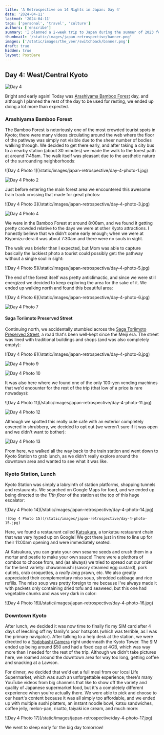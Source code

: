 ```yaml
---
title: 'A Retrospective on 14 Nights in Japan: Day 4'
date: '2024-04-11'
lastmod: '2024-04-11'
tags: ['personal', 'travel', 'culture']
authors: ['enscribe']
summary: 'I planned a 2-week trip to Japan during the summer of 2023 for my family. Here are some of the highlights, blunders, experiences gathered throughout the process.'
thumbnail: '/static/images/japan-retrospective/banner.png'
images: ['/static/images/the_veer/switchback/banner.png']
draft: true
hidden: true
layout: PostBare
---
```


<div className="tocr not-prose">
    <TOCInline
        toc={[
            { value: 'Intro', url: '/blog/japan-retrospective#intro', depth: 1 },
            {
                value: 'Fundamentals',
                url: '/blog/japan-retrospective#fundamentals',
                depth: 1,
            },
            {
                value: 'The Itinerary',
                url: '/blog/japan-retrospective#the-itinerary',
                depth: 1,
            },
            {
                value: 'Daily Log',
                url: '/blog/japan-retrospective#daily-log',
                depth: 1,
            },
            {
                value: 'Day 0: Arrival at KIX',
                url: '/blog/japan-retrospective/day-0',
                depth: 2,
            },
            {
                value: 'Day 1: Osaka Day Trip',
                url: '/blog/japan-retrospective/day-1',
                depth: 2,
            },
            {
                value: 'Day 2: Nara Day Trip',
                url: '/blog/japan-retrospective/day-2',
                depth: 2,
            },
            {
                value: 'Day 3: East Kyoto',
                url: '/blog/japan-retrospective/day-3',
                depth: 2,
            },
            {
                value: 'Day 4: West/Central Kyoto',
                url: '/blog/japan-retrospective/day-4',
                depth: 2,
                active: true,
            },
        ]}
        title="Daily Log"
        rightAlign
    />
</div>

## Day 4: West/Central Kyoto

![Day 4](/static/images/japan-retrospective/day-4.png)

Bright and early again! Today was [Arashiyama Bamboo Forest](<https://en.wikipedia.org/wiki/Bamboo_Forest_(Kyoto,_Japan)>) day, and although I planned the rest of the day to be used for resting, we ended up doing a lot more than expected.

### Arashiyama Bamboo Forest

The Bamboo Forest is notoriously one of the most crowded tourist spots in Kyoto; there were many videos circulating around the web where the floor of the pathway was simply not visible due to the sheer number of bodies walking through. We decided to get there early, and after taking a city bus to a nearby station (about 30 minutes) we made the walk to the forest path at around 7:45am. The walk itself was pleasant due to the aesthetic nature of the surrounding neighborhoods:

<div className="flex gap-2 -my-4">
![Day 4 Photo 1](/static/images/japan-retrospective/day-4-photo-1.jpg)

![Day 4 Photo 2](/static/images/japan-retrospective/day-4-photo-2.jpg)

</div>

Just before entering the main forest area we encountered this awesome train track crossing that made for great photos:

<div className="flex gap-2 -my-4">
![Day 4 Photo 3](/static/images/japan-retrospective/day-4-photo-3.jpg)

![Day 4 Photo 4](/static/images/japan-retrospective/day-4-photo-4.jpg)

</div>

We were in the Bamboo Forest at around 8:00am, and we found it getting pretty crowded relative to the days we were at other Kyoto attractions. I honestly believe that we didn't come early enough; when we were at Kiyomizu-dera it was about 7:30am and there were no souls in sight.

The walk was briefer than I expected, but Mom was able to capture basically the luckiest photo a tourist could possibly get: the pathway without a single soul in sight:

<div className="mx-auto w-1/2">
    ![Day 4 Photo 5](/static/images/japan-retrospective/day-4-photo-5.jpg)
</div>

The end of the forest itself was pretty anticlimactic, and since we were still energized we decided to keep exploring the area for the sake of it. We ended up walking north and found this beautiful area:

<div className="flex gap-2 -my-4">
![Day 4 Photo 6](/static/images/japan-retrospective/day-4-photo-6.jpg)

![Day 4 Photo 7](/static/images/japan-retrospective/day-4-photo-7.jpg)

</div>

#### Saga Toriimoto Preserved Street

Continuing north, we accidentally stumbled across the [Saga Toriimoto Preserved Street](https://japanwonder.com/2017/08/26/saga-toriimoto-preserved-street-and-the-nenbutsu-ji-temples-kyoto-travel-in-spring-2016/), a road that's been well-kept since the Meiji era. The street was lined with traditional buildings and shops (and was also completely empty):

<div className="flex gap-2 -my-4">
![Day 4 Photo 8](/static/images/japan-retrospective/day-4-photo-8.jpg)

![Day 4 Photo 9](/static/images/japan-retrospective/day-4-photo-9.jpg)

</div>

![Day 4 Photo 10](/static/images/japan-retrospective/day-4-photo-10.jpg)

It was also here where we found one of the only 100-yen vending machines that we'd encounter for the rest of the trip (that low of a price is rare nowadays):

<div className="flex gap-2 -my-4">
![Day 4 Photo 11](/static/images/japan-retrospective/day-4-photo-11.jpg)

![Day 4 Photo 12](/static/images/japan-retrospective/day-4-photo-12.jpg)

</div>

Although we spotted this really cute cafe with an exterior completely covered in shrubbery, we decided to opt out (we weren't sure if it was open and we didn't want to bother):

![Day 4 Photo 13](/static/images/japan-retrospective/day-4-photo-13.jpg)

From here, we walked all the way back to the train station and went down to Kyoto Station to grab lunch, as we didn't really explore around the downtown area and wanted to see what it was like.

### Kyoto Station, Lunch

Kyoto Station was simply a labryinth of station platforms, shopping tunnels and restaurants. We searched on Google Maps for food, and we ended up being directed to the _11th floor_ of the station at the top of this huge escalator:

<div className="flex gap-2 -my-4">
    ![Day 4 Photo 14](/static/images/japan-retrospective/day-4-photo-14.jpg)

    ![Day 4 Photo 15](/static/images/japan-retrospective/day-4-photo-15.jpg)

</div>

Here, we found a restaurant called [Katsukura](https://tabelog.com/en/kyoto/A2601/A260101/26001923/), a tonkatsu restaurant chain that was very hyped up on Google! We got there just in time to line up for their 11:00am opening and were immediately seated.

At Katsukura, you can grate your own sesame seeds and crush them in a mortar and pestle to make your own sauce! There were a plethora of combos to choose from, and (as always) we tried to spread out our order for the best variety: chawanmushi (savory steamed egg custard), pork cutlets, crab croquettes, a _really long_ prawn, etc. We also greatly appreciated their complementary miso soup, shredded cabbage and rice refills. The miso soup was pretty foreign to me because I've always made it with packets only containing dried tofu and seaweed, but this one had vegetable chunks and was very dark in color:

<div className="mx-auto w-1/2">
    ![Day 4 Photo 16](/static/images/japan-retrospective/day-4-photo-16.jpg)
</div>

### Downtown Kyoto

After lunch, we decided it was now time to finally fix my SIM card after 4 days of leeching off my family's poor hotspots (which was terrible, as I was the primary navigator). After talking to a help desk at the station, we were directed to a [Yodobashi Camera](https://www.yodobashi.com/) right underneath the Kyoto Tower. The SIM ended up being around $50 and had a fixed cap at 4GB, which was way more than I needed for the rest of the trip. Although we didn't take pictures here, we roamed around the downtown area for way too long, getting coffee and snacking at a Lawson.

For dinner, we decided that we'd eat a full meal from our local Life Supermarket, which was such an unforgettable experience; there's many YouTube videos from big channels that like to show off the variety and quality of Japanese supermarket food, but it's a completely different experience when you're actually there. We were able to pick and choose to our heart's content because it was all simply too affordable, and we ended up with multiple sushi platters, an instant noodle bowl, katsu sandwiches, coffee jelly, melon-pan, risotto, taiyaki ice cream, and much more:

<div className="mx-auto w-1/2">
    ![Day 4 Photo 17](/static/images/japan-retrospective/day-4-photo-17.jpg)
</div>

We went to sleep early for the big day tomorrow!
